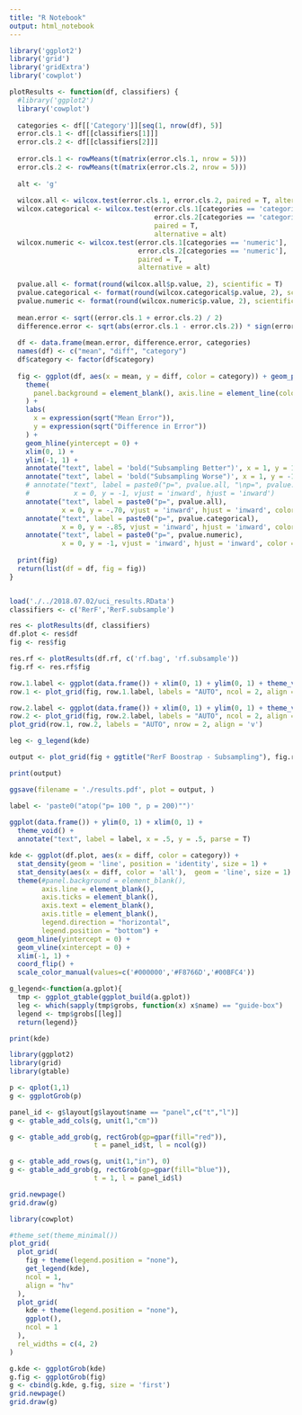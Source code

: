 ```yaml
---
title: "R Notebook"
output: html_notebook
---
```


```r
library('ggplot2')
library('grid')
library('gridExtra')
library('cowplot')
```



```r
plotResults <- function(df, classifiers) {
  #library('ggplot2')
  library('cowplot')
  
  categories <- df[['Category']][seq(1, nrow(df), 5)]
  error.cls.1 <- df[[classifiers[1]]]
  error.cls.2 <- df[[classifiers[2]]]
  
  error.cls.1 <- rowMeans(t(matrix(error.cls.1, nrow = 5)))
  error.cls.2 <- rowMeans(t(matrix(error.cls.2, nrow = 5)))
  
  alt <- 'g'
  
  wilcox.all <- wilcox.test(error.cls.1, error.cls.2, paired = T, alternative = alt)
  wilcox.categorical <- wilcox.test(error.cls.1[categories == 'categorical'], 
                                    error.cls.2[categories == 'categorical'],
                                    paired = T,
                                    alternative = alt)
  wilcox.numeric <- wilcox.test(error.cls.1[categories == 'numeric'],
                                error.cls.2[categories == 'numeric'], 
                                paired = T,
                                alternative = alt)
  
  pvalue.all <- format(round(wilcox.all$p.value, 2), scientific = T)
  pvalue.categorical <- format(round(wilcox.categorical$p.value, 2), scientific = T)
  pvalue.numeric <- format(round(wilcox.numeric$p.value, 2), scientific = T)
  
  mean.error <- sqrt((error.cls.1 + error.cls.2) / 2)
  difference.error <- sqrt(abs(error.cls.1 - error.cls.2)) * sign(error.cls.1 - error.cls.2)
  
  df <- data.frame(mean.error, difference.error, categories)
  names(df) <- c("mean", "diff", "category")
  df$category <- factor(df$category)
  
  fig <- ggplot(df, aes(x = mean, y = diff, color = category)) + geom_point() +
    theme(
      panel.background = element_blank(), axis.line = element_line(colour = "black")
    ) +
    labs(
      x = expression(sqrt("Mean Error")),
      y = expression(sqrt("Difference in Error"))
    ) +
    geom_hline(yintercept = 0) +
    xlim(0, 1) +
    ylim(-1, 1) +
    annotate("text", label = 'bold("Subsampling Better")', x = 1, y = 1, parse = T, hjust = 'inward', vjust = 'inward') +
    annotate("text", label = 'bold("Subsampling Worse")', x = 1, y = -1, parse = T, hjust = 'inward', vjust = 'inward') + 
    # annotate("text", label = paste0("p=", pvalue.all, "\np=", pvalue.categorical, "\np=", pvalue.numeric),
    #           x = 0, y = -1, vjust = 'inward', hjust = 'inward') 
    annotate("text", label = paste0("p=", pvalue.all), 
             x = 0, y = -.70, vjust = 'inward', hjust = 'inward', color = "black") +
    annotate("text", label = paste0("p=", pvalue.categorical), 
             x = 0, y = -.85, vjust = 'inward', hjust = 'inward', color = "#F8766D") +
    annotate("text", label = paste0("p=", pvalue.numeric), 
             x = 0, y = -1, vjust = 'inward', hjust = 'inward', color = "#00BFC4")
  
  print(fig)
  return(list(df = df, fig = fig))
}


load('./../2018.07.02/uci_results.RData')
classifiers <- c('RerF','RerF.subsample')

res <- plotResults(df, classifiers)
df.plot <- res$df
fig <- res$fig

res.rf <- plotResults(df.rf, c('rf.bag', 'rf.subsample'))
fig.rf <- res.rf$fig
```

```r
row.1.label <- ggplot(data.frame()) + xlim(0, 1) + ylim(0, 1) + theme_void() + annotate("text", label = "RerF Boostrap - Subsample", x = 0.5, y= 0.5) + coord_flip()
row.1 <- plot_grid(fig, row.1.label, labels = "AUTO", ncol = 2, align = 'h', rel_widths = c(1, 0.1))

row.2.label <- ggplot(data.frame()) + xlim(0, 1) + ylim(0, 1) + theme_void() + annotate("text", label = "RF Boostrap - Subsample", x = 0.5, y= 0.5) + coord_flip()
row.2 <- plot_grid(fig, row.2.label, labels = "AUTO", ncol = 2, align = 'h', rel_widths = c(1, 0.1))
plot_grid(row.1, row.2, labels = "AUTO", nrow = 2, align = 'v')
```

```r
leg <- g_legend(kde)

output <- plot_grid(fig + ggtitle("RerF Boostrap - Subsampling"), fig.rf + ggtitle("RF Bootstrap - Subsampling"), leg,  labels = "AUTO", nrow = 3, label_size = 0,  align = 'hv', rel_heights = c(2, 2, .1))

print(output)
```

```r
ggsave(filename = './results.pdf', plot = output, )
```


```r
label <- 'paste0("atop("p= 100 ", p = 200)"")'
  
ggplot(data.frame()) + ylim(0, 1) + xlim(0, 1) +
  theme_void() +
  annotate("text", label = label, x = .5, y = .5, parse = T) 
```


```r
kde <- ggplot(df.plot, aes(x = diff, color = category)) +
  stat_density(geom = 'line', position = 'identity', size = 1) + 
  stat_density(aes(x = diff, color = 'all'),  geom = 'line', size = 1) +
  theme(#panel.background = element_blank(), 
        axis.line = element_blank(),
        axis.ticks = element_blank(),
        axis.text = element_blank(), 
        axis.title = element_blank(), 
        legend.direction = "horizontal",
        legend.position = "bottom") +
  geom_hline(yintercept = 0) + 
  geom_vline(xintercept = 0) + 
  xlim(-1, 1) +
  coord_flip() + 
  scale_color_manual(values=c('#000000','#F8766D','#00BFC4'))

g_legend<-function(a.gplot){
  tmp <- ggplot_gtable(ggplot_build(a.gplot))
  leg <- which(sapply(tmp$grobs, function(x) x$name) == "guide-box")
  legend <- tmp$grobs[[leg]]
  return(legend)}

print(kde)
```

```r
library(ggplot2)
library(grid)
library(gtable)

p <- qplot(1,1)
g <- ggplotGrob(p)

panel_id <- g$layout[g$layout$name == "panel",c("t","l")]
g <- gtable_add_cols(g, unit(1,"cm"))

g <- gtable_add_grob(g, rectGrob(gp=gpar(fill="red")),
                     t = panel_id$t, l = ncol(g))

g <- gtable_add_rows(g, unit(1,"in"), 0)
g <- gtable_add_grob(g, rectGrob(gp=gpar(fill="blue")),
                     t = 1, l = panel_id$l)

grid.newpage()
grid.draw(g)

```

```r
library(cowplot)

#theme_set(theme_minimal())
plot_grid(
  plot_grid(
    fig + theme(legend.position = "none"),
    get_legend(kde), 
    ncol = 1,
    align = "hv"
  ),
  plot_grid(
    kde + theme(legend.position = "none"), 
    ggplot(), 
    ncol = 1
  ),
  rel_widths = c(4, 2)
)
```

```r
g.kde <- ggplotGrob(kde)
g.fig <- ggplotGrob(fig)
g <- cbind(g.kde, g.fig, size = 'first')
grid.newpage()
grid.draw(g)
```

